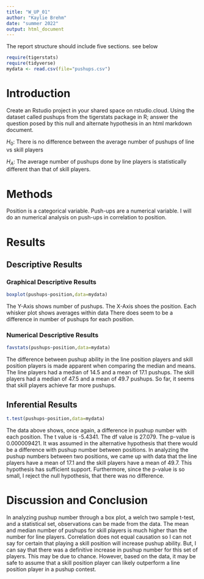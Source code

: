 ```yaml
---
title: "W_UP_01"
author: "Kaylie Brehm"
date: "summer 2022"
output: html_document
---
```




The report structure should include five sections.  see below



```r
require(tigerstats)
require(tidyverse)
mydata <- read.csv(file="pushups.csv")
```

# Introduction

<!--In this section you explain what you are trying to show. Where did the data come from? What is the research or other question you are trying to answer?!-->

Create an Rstudio project in your shared space on rstudio.cloud.  Using the dataset called pushups from the tigerstats package in R; answer the question posed by this null and alternate hypothesis in an html markdown document.

$H_0$: There is no difference between the average number of pushups of line vs skill players

$H_A$: The average number of pushups done by line players is statistically different than that of skill players.

# Methods

<!--Decide on your methods: use "variable analysis" or other appropriate descriptors. Make sure to choose at least one graphical method and at least one numerical method.!-->
Position is a categorical variable. Push-ups are a numerical variable. I will do an numerical analysis on push-ups in correlation to position.


# Results

<!--Divide this section into two sub-sections: One for your descriptive results and one for your inferential results.!-->

## Descriptive Results

### Graphical Descriptive Results

<!--Graphical results here. Make sure to show your code. Provide appropriate labels for axes, giving units if possible, and provide a good title for the graph, too. Use the graphical results to describe the patterns if any that exist in the data as focused toward the research question!-->
```r
boxplot(pushups~position,data=mydata)
```

The Y-Axis shows number of pushups. The X-Axis shoes the position. Each whisker plot shows averages within data There does seem to be a difference in number of pushups for each position.

### Numerical Descriptive Results



<!--Numerical results go here. Use the numerical results to describe the patterns if any that exist in the data as focused toward the research question!-->
```r
favstats(pushups~position,data=mydata)
```

The difference between pushup ability in the line position players and skill position players is made apparent when comparing the median and means. The line players had a median of 14.5 and a mean of 17.1 pushups. The skill players had a median of 47.5 and a mean of 49.7 pushups. So far, it seems that skill players achieve far more pushups.

## Inferential Results

<!--State hypothesis clearly. Make sure your discussion of the inferential test covers all the aspects that the test output produces, such as test statistic, p-value etc. Make a decision about the null hypothesis, explain the assumptions on which the selected test/procedure was based, and why the chosen procedure satisfys the assumptions and is appropriate to answer the research question!-->
```r
t.test(pushups~position,data=mydata)
```

The data above shows, once again, a difference in pushup number with each position. The t value is -5.4341. The df value is 27.079. The p-value is 0.000009421. It was assumed in the alternative hypothesis that there would be a difference with pushup number between  positions. In analyzing the pushup numbers between two positions, we came up with data that the line players have a mean of 17.1 and the skill players have a mean of 49.7. This hypothesis has sufficient support. Furthermore, since the p-value is so small, I reject the null hypothesis, that there was no difference.

# Discussion and Conclusion

<!--Discussion and conclusion here. If you found a relationship be sure to consider whether the relationship occurs because one of the variavbles causes the other, or whether they perhasps are related for some other reason. Watch the chapter 6 videos from the GeorgeTown videos collection.!-->
In analyzing pushup number through a box plot, a welch two sample t-test, and a statistical set, observations can be made from the data. The mean and median number of pushups for skill players is much higher than the number for line players. Correlation does not equal causation so I can not say for certain that playing a skill position will increase pushup ability. But, I can say that there was a definitive increase in pushup number for this set of players. This may be due to chance. However, based on the data, it may be safe to assume that a skill position player can likely outperform a line position player in a pushup contest.
